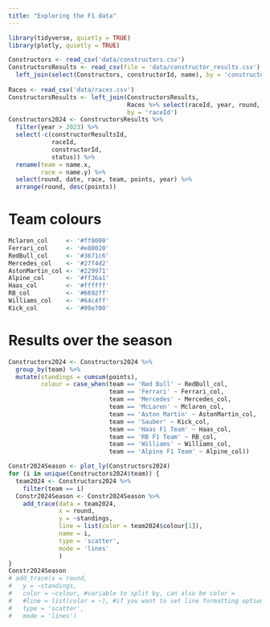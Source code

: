 ```yaml
---
title: "Exploring the F1 data"
---
```


```r
library(tidyverse, quietly = TRUE)
library(plotly, quietly = TRUE)

Constructors <- read_csv('data/constructors.csv') 
ConstructorsResults <- read_csv(file = 'data/constructor_results.csv') %>%
  left_join(select(Constructors, constructorId, name), by = 'constructorId')
  
Races <- read_csv('data/races.csv')
ConstructorsResults <- left_join(ConstructorsResults, 
                                 Races %>% select(raceId, year, round, name, date), 
                                 by = 'raceId') 
Constructors2024 <- ConstructorsResults %>%
  filter(year > 2023) %>%
  select(-c(constructorResultsId,
            raceId, 
            constructorId,
            status)) %>%
  rename(team = name.x,
         race = name.y) %>%
  select(round, date, race, team, points, year) %>%
  arrange(round, desc(points))
```

# Team colours

```r
Mclaren_col     <- '#ff8000'
Ferrari_col     <- '#e80020'
RedBull_col     <- '#3671c6'
Mercedes_col    <- '#27f4d2'
AstonMartin_col <- '#229971'
Alpine_col      <- '#ff36a1'
Haas_col        <- '#ffffff'
RB_col          <- '#6692ff'
Williams_col    <- '#64c4ff'
Kick_col        <- '#00e700'
```

# Results over the season

```r
Constructors2024 <- Constructors2024 %>%
  group_by(team) %>%
  mutate(standings = cumsum(points),
         colour = case_when(team == 'Red Bull' ~ RedBull_col,
                            team == 'Ferrari' ~ Ferrari_col,
                            team == 'Mercedes' ~ Mercedes_col,
                            team == 'McLaren' ~ Mclaren_col,
                            team == 'Aston Martin' ~ AstonMartin_col,
                            team == 'Sauber' ~ Kick_col,
                            team == 'Haas F1 Team' ~ Haas_col,
                            team == 'RB F1 Team' ~ RB_col,
                            team == 'Williams' ~ Williams_col,
                            team == 'Alpine F1 Team' ~ Alpine_col)) 

Constr2024Season <- plot_ly(Constructors2024) 
for (i in unique(Constructors2024$team)) {
  team2024 <- Constructors2024 %>%
    filter(team == i)
  Constr2024Season <- Constr2024Season %>%
    add_trace(data = team2024,
              x = round,
              y = ~standings,
              line = list(color = team2024$colour[1]),
              name = i,
              type = 'scatter',
              mode = 'lines'
              )
}
Constr2024Season
# add_trace(x = round, 
#   y = ~standings,
#   color = ~colour, #variable to split by, can also be color = 
#   #line = list(color = ~), #if you want to set line formatting options
#   type = 'scatter', 
#   mode = 'lines') 
  
```
